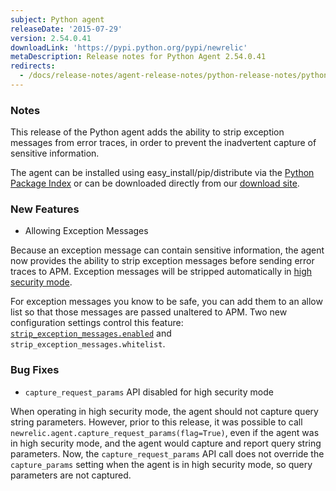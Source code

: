 ```yaml
---
subject: Python agent
releaseDate: '2015-07-29'
version: 2.54.0.41
downloadLink: 'https://pypi.python.org/pypi/newrelic'
metaDescription: Release notes for Python Agent 2.54.0.41
redirects:
  - /docs/release-notes/agent-release-notes/python-release-notes/python-agent-2540x
---
```


### Notes

This release of the Python agent adds the ability to strip exception messages from error traces, in order to prevent the inadvertent capture of sensitive information.

The agent can be installed using easy_install/pip/distribute via the [Python Package Index](https://pypi.python.org/pypi/newrelic) or can be downloaded directly from our [download site](https://download.newrelic.com/python_agent/release/).

### New Features

* Allowing Exception Messages

Because an exception message can contain sensitive information, the agent now provides the ability to strip exception messages before sending error traces to APM. Exception messages will be stripped automatically in [high security mode](/docs/accounts-partnerships/accounts/security/high-security).

For exception messages you know to be safe, you can add them to an allow list so that those messages are passed unaltered to APM. Two new configuration settings control this feature: [`strip_exception_messages.enabled`](/docs/agents/python-agent/installation-configuration/python-agent-configuration#strip_exception_messages_enabled) and `strip_exception_messages.whitelist`.

### Bug Fixes

* `capture_request_params` API disabled for high security mode

When operating in high security mode, the agent should not capture query string parameters. However, prior to this release, it was possible to call `newrelic.agent.capture_request_params(flag=True)`, even if the agent was in high security mode, and the agent would capture and report query string parameters. Now, the `capture_request_params` API call does not override the `capture_params` setting when the agent is in high security mode, so query parameters are not captured.
